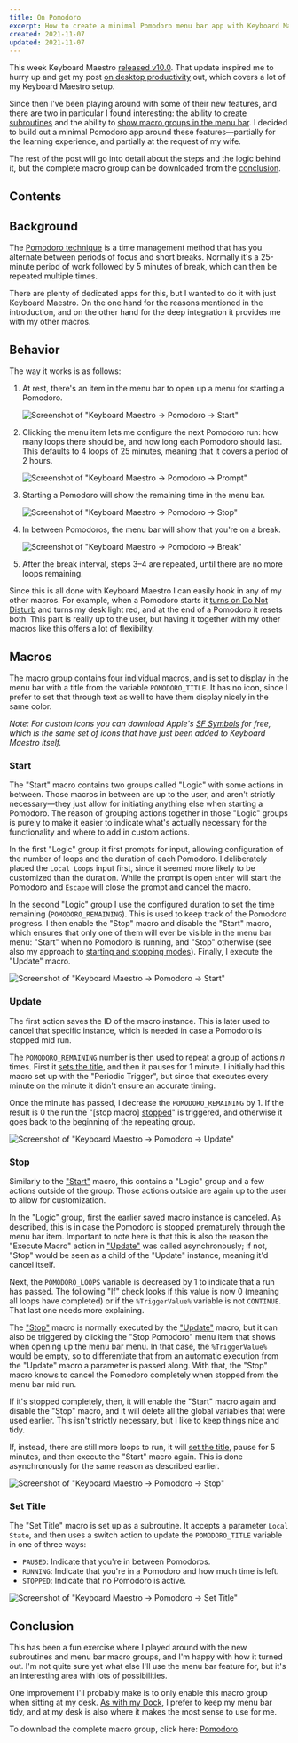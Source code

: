 ```yaml
---
title: On Pomodoro
excerpt: How to create a minimal Pomodoro menu bar app with Keyboard Maestro.
created: 2021-11-07
updated: 2021-11-07
---
```


This week Keyboard Maestro [released v10.0](https://www.stairways.com/press/2021-11-02). That update inspired me to hurry up and get my post [on desktop productivity](/posts/on-desktop-productivity) out, which covers a lot of my Keyboard Maestro setup.

Since then I've been playing around with some of their new features, and there are two in particular I found interesting: the ability to [create subroutines](https://wiki.keyboardmaestro.com/Subroutines) and the ability to [show macro groups in the menu bar](https://wiki.keyboardmaestro.com/manual/Macro_Groups). I decided to build out a minimal Pomodoro app around these features—partially for the learning experience, and partially at the request of my wife.

The rest of the post will go into detail about the steps and the logic behind it, but the complete macro group can be downloaded from the [conclusion](#conclusion).

## Contents

## Background

The [Pomodoro technique](https://en.wikipedia.org/wiki/Pomodoro_Technique) is a time management method that has you alternate between periods of focus and short breaks. Normally it's a 25-minute period of work followed by 5 minutes of break, which can then be repeated multiple times.

There are plenty of dedicated apps for this, but I wanted to do it with just Keyboard Maestro. On the one hand for the reasons mentioned in the introduction, and on the other hand for the deep integration it provides me with my other macros.

## Behavior

The way it works is as follows:

1. At rest, there's an item in the menu bar to open up a menu for starting a Pomodoro.

    ![Screenshot of "Keyboard Maestro → Pomodoro → Start"](/posts/on-pomodoro/pomodoro-menu-start-light.png)

2. Clicking the menu item lets me configure the next Pomodoro run: how many loops there should be, and how long each Pomodoro should last. This defaults to 4 loops of 25 minutes, meaning that it covers a period of 2 hours.

    ![Screenshot of "Keyboard Maestro → Pomodoro → Prompt"](/posts/on-pomodoro/pomodoro-prompt-light.png)

3. Starting a Pomodoro will show the remaining time in the menu bar.

    ![Screenshot of "Keyboard Maestro → Pomodoro → Stop"](/posts/on-pomodoro/pomodoro-menu-stop-light.png)

4. In between Pomodoros, the menu bar will show that you're on a break.

    ![Screenshot of "Keyboard Maestro → Pomodoro → Break"](/posts/on-pomodoro/pomodoro-menu-break-light.png)

5. After the break interval, steps 3–4 are repeated, until there are no more loops remaining.

Since this is all done with Keyboard Maestro I can easily hook in any of my other macros. For example, when a Pomodoro starts it [turns on Do Not Disturb](/posts/on-desktop-productivity#toggling-do-not-disturb) and turns my desk light red, and at the end of a Pomodoro it resets both. This part is really up to the user, but having it together with my other macros like this offers a lot of flexibility.

## Macros

The macro group contains four individual macros, and is set to display in the menu bar with a title from the variable `POMODORO_TITLE`. It has no icon, since I prefer to set that through text as well to have them display nicely in the same color.

_Note: For custom icons you can download Apple's [SF Symbols](https://developer.apple.com/sf-symbols/) for free, which is the same set of icons that have just been added to Keyboard Maestro itself._

### Start

The "Start" macro contains two groups called "Logic" with some actions in between. Those macros in between are up to the user, and aren't strictly necessary—they just allow for initiating anything else when starting a Pomodoro. The reason of grouping actions together in those "Logic" groups is purely to make it easier to indicate what's actually necessary for the functionality and where to add in custom actions.

In the first "Logic" group it first prompts for input, allowing configuration of the number of loops and the duration of each Pomodoro. I deliberately placed the `Local Loops` input first, since it seemed more likely to be customized than the duration. While the prompt is open `Enter` will start the Pomodoro and `Escape` will close the prompt and cancel the macro.

In the second "Logic" group I use the configured duration to set the time remaining (`POMODORO_REMAINING`). This is used to keep track of the Pomodoro progress. I then enable the "Stop" macro and disable the "Start" macro, which ensures that only one of them will ever be visible in the menu bar menu: "Start" when no Pomodoro is running, and "Stop" otherwise (see also my approach to [starting and stopping modes](/posts/on-desktop-productivity#starting-and-stopping-modes)). Finally, I execute the "Update" macro.

![Screenshot of "Keyboard Maestro → Pomodoro → Start"](/posts/on-pomodoro/start-light.png)

### Update

The first action saves the ID of the macro instance. This is later used to cancel that specific instance, which is needed in case a Pomodoro is stopped mid run.

The `POMODORO_REMAINING` number is then used to repeat a group of actions _n_ times. First it [sets the title](#set-title), and then it pauses for 1 minute. I initially had this macro set up with the "Periodic Trigger", but since that executes every minute on the minute it didn't ensure an accurate timing.

Once the minute has passed, I decrease the `POMODORO_REMAINING` by 1. If the result is 0 the run the "[stop macro] [stopped](#stop)" is triggered, and otherwise it goes back to the beginning of the repeating group.

![Screenshot of "Keyboard Maestro → Pomodoro → Update"](/posts/on-pomodoro/update-light.png)

### Stop

Similarly to the ["Start"](#start) macro, this contains a "Logic" group and a few actions outside of the group. Those actions outside are again up to the user to allow for customization.

In the "Logic" group, first the earlier saved macro instance is canceled. As described, this is in case the Pomodoro is stopped prematurely through the menu bar item. Important to note here is that this is also the reason the "Execute Macro" action in ["Update"](#update) was called asynchronously; if not, "Stop" would be seen as a child of the "Update" instance, meaning it'd cancel itself.

Next, the `POMODORO_LOOPS` variable is decreased by 1 to indicate that a run has passed. The following "If" check looks if this value is now 0 (meaning all loops have completed) or if the `%TriggerValue%` variable is not `CONTINUE`. That last one needs more explaining.

The ["Stop"](#stop) macro is normally executed by the ["Update"](#update) macro, but it can also be triggered by clicking the "Stop Pomodoro" menu item that shows when opening up the menu bar menu. In that case, the `%TriggerValue%` would be empty, so to differentiate that from an automatic execution from the "Update" macro a parameter is passed along. With that, the "Stop" macro knows to cancel the Pomodoro completely when stopped from the menu bar mid run.

If it's stopped completely, then, it will enable the "Start" macro again and disable the "Stop" macro, and it will delete all the global variables that were used earlier. This isn't strictly necessary, but I like to keep things nice and tidy.

If, instead, there are still more loops to run, it will [set the title](#set-title), pause for 5 minutes, and then execute the "Start" macro again. This is done asynchronously for the same reason as described earlier.

![Screenshot of "Keyboard Maestro → Pomodoro → Stop"](/posts/on-pomodoro/stop-light.png)

### Set Title

The "Set Title" macro is set up as a subroutine. It accepts a parameter `Local State`, and then uses a switch action to update the `POMODORO_TITLE` variable in one of three ways:

- `PAUSED`: Indicate that you're in between Pomodoros.
- `RUNNING`: Indicate that you're in a Pomodoro and how much time is left.
- `STOPPED`: Indicate that no Pomodoro is active.

![Screenshot of "Keyboard Maestro → Pomodoro → Set Title"](/posts/on-pomodoro/set-title-light.png)

## Conclusion

This has been a fun exercise where I played around with the new subroutines and menu bar macro groups, and I'm happy with how it turned out. I'm not quite sure yet what else I'll use the menu bar feature for, but it's an interesting area with lots of possibilities.

One improvement I'll probably make is to only enable this macro group when sitting at my desk. [As with my Dock](/posts/on-desktop-productivity#dock), I prefer to keep my menu bar tidy, and at my desk is also where it makes the most sense to use for me.

To download the complete macro group, click here: [Pomodoro](/posts/on-pomodoro/macros.zip).
